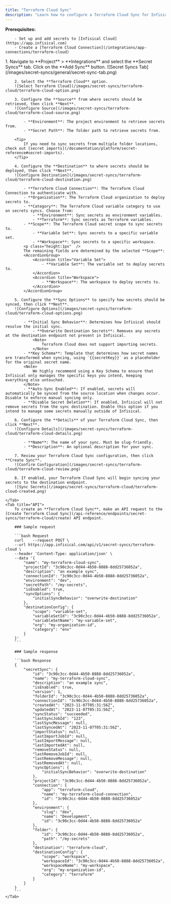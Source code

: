```yaml
---
title: "Terraform Cloud Sync"
description: "Learn how to configure a Terraform Cloud Sync for Infisical."
---
```


**Prerequisites:**

        - Set up and add secrets to [Infisical Cloud](https://app.infisical.com)
        - Create a [Terraform Cloud Connection](/integrations/app-connections/terraform-cloud)

<Tabs>
    <Tab title="Infisical UI">
        1. Navigate to **Project** > **Integrations** and select the **Secret Syncs** tab. Click on the **Add Sync** button.
        ![Secret Syncs Tab](/images/secret-syncs/general/secret-sync-tab.png)

        2. Select the **Terraform Cloud** option.
        ![Select Terraform Cloud](/images/secret-syncs/terraform-cloud/terraform-cloud-option.png)

        3. Configure the **Source** from where secrets should be retrieved, then click **Next**.
        ![Configure Source](/images/secret-syncs/terraform-cloud/terraform-cloud-source.png)

            - **Environment**: The project environment to retrieve secrets from.
            - **Secret Path**: The folder path to retrieve secrets from.

        <Tip>
            If you need to sync secrets from multiple folder locations, check out [secret imports](/documentation/platform/secret-reference#secret-imports).
        </Tip>

        4. Configure the **Destination** to where secrets should be deployed, then click **Next**.
        ![Configure Destination](/images/secret-syncs/terraform-cloud/terraform-cloud-destination.png)

            - **Terraform Cloud Connection**: The Terraform Cloud Connection to authenticate with.
            - **Organization**: The Terraform Cloud organization to deploy secrets to.
            - **Category**: The Terraform Cloud variable category to use on secrets syncs. Choose from:
                - **Environment**: Sync secrets as environment variables.
                - **Terraform**: Sync secrets as Terraform variables.
            - **Scope**: The Terraform Cloud secret scope to sync secrets to.
                - **Variable Set**: Sync secrets to a specific variable set.
                - **Workspace**: Sync secrets to a specific workspace.
            <p class="height:1px"  />
            The remaining fields are determined by the selected **Scope**:
            <AccordionGroup>
                <Accordion title="Variable Set">
                    - **Variable Set**: The variable set to deploy secrets to.
                </Accordion>
                <Accordion title="Workspace">
                    - **Workspace**: The workspace to deploy secrets to.
                </Accordion>
            </AccordionGroup>

        5. Configure the **Sync Options** to specify how secrets should be synced, then click **Next**.
        ![Configure Options](/images/secret-syncs/terraform-cloud/terraform-cloud-options.png)

            - **Initial Sync Behavior**: Determines how Infisical should resolve the initial sync.
                - **Overwrite Destination Secrets**: Removes any secrets at the destination endpoint not present in Infisical.
                <Note>
                    Terraform Cloud does not support importing secrets.
                </Note>
            - **Key Schema**: Template that determines how secret names are transformed when syncing, using `{{secretKey}}` as a placeholder for the original secret name.
            <Note>
                We highly recommend using a Key Schema to ensure that Infisical only manages the specific keys you intend, keeping everything else untouched.
            </Note>
            - **Auto-Sync Enabled**: If enabled, secrets will automatically be synced from the source location when changes occur. Disable to enforce manual syncing only.
            - **Disable Secret Deletion**: If enabled, Infisical will not remove secrets from the sync destination. Enable this option if you intend to manage some secrets manually outside of Infisical.

        6. Configure the **Details** of your Terraform Cloud Sync, then click **Next**.
        ![Configure Details](/images/secret-syncs/terraform-cloud/terraform-cloud-details.png)

            - **Name**: The name of your sync. Must be slug-friendly.
            - **Description**: An optional description for your sync.

        7. Review your Terraform Cloud Sync configuration, then click **Create Sync**.
        ![Confirm Configuration](/images/secret-syncs/terraform-cloud/terraform-cloud-review.png)

        8. If enabled, your Terraform Cloud Sync will begin syncing your secrets to the destination endpoint.
        ![Sync Secrets](/images/secret-syncs/terraform-cloud/terraform-cloud-created.png)

    </Tab>
    <Tab title="API">
        To create an **Terraform Cloud Sync**, make an API request to the [Create Terraform Cloud Sync](/api-reference/endpoints/secret-syncs/terraform-cloud/create) API endpoint.

        ### Sample request

        ```bash Request
        curl    --request POST \
        --url https://app.infisical.com/api/v1/secret-syncs/terraform-cloud \
        --header 'Content-Type: application/json' \
        --data '{
            "name": "my-terraform-cloud-sync",
            "projectId": "3c90c3cc-0d44-4b50-8888-8dd25736052a",
            "description": "an example sync",
            "connectionId": "3c90c3cc-0d44-4b50-8888-8dd25736052a",
            "environment": "dev",
            "secretPath": "/my-secrets",
            "isEnabled": true,
            "syncOptions": {
                "initialSyncBehavior": "overwrite-destination"
            },
            "destinationConfig": {
                "scope": "variable-set",
                "variableSetId": "3c90c3cc-0d44-4b50-8888-8dd25736052a",
                "variableSetName": "my-variable-set",
                "org": "my-organization-id",
                "category": "env"
            }
        }'
        ```

        ### Sample response

        ```bash Response
        {
            "secretSync": {
                "id": "3c90c3cc-0d44-4b50-8888-8dd25736052a",
                "name": "my-terraform-cloud-sync",
                "description": "an example sync",
                "isEnabled": true,
                "version": 1,
                "folderId": "3c90c3cc-0d44-4b50-8888-8dd25736052a",
                "connectionId": "3c90c3cc-0d44-4b50-8888-8dd25736052a",
                "createdAt": "2023-11-07T05:31:56Z",
                "updatedAt": "2023-11-07T05:31:56Z",
                "syncStatus": "succeeded",
                "lastSyncJobId": "123",
                "lastSyncMessage": null,
                "lastSyncedAt": "2023-11-07T05:31:56Z",
                "importStatus": null,
                "lastImportJobId": null,
                "lastImportMessage": null,
                "lastImportedAt": null,
                "removeStatus": null,
                "lastRemoveJobId": null,
                "lastRemoveMessage": null,
                "lastRemovedAt": null,
                "syncOptions": {
                    "initialSyncBehavior": "overwrite-destination"
                },
                "projectId": "3c90c3cc-0d44-4b50-8888-8dd25736052a",
                "connection": {
                    "app": "terraform-cloud",
                    "name": "my-terraform-cloud-connection",
                    "id": "3c90c3cc-0d44-4b50-8888-8dd25736052a"
                },
                "environment": {
                    "slug": "dev",
                    "name": "Development",
                    "id": "3c90c3cc-0d44-4b50-8888-8dd25736052a"
                },
                "folder": {
                    "id": "3c90c3cc-0d44-4b50-8888-8dd25736052a",
                    "path": "/my-secrets"
                },
                "destination": "terraform-cloud",
                "destinationConfig": {
                    "scope": "workspace",
                    "workspaceId": "3c90c3cc-0d44-4b50-8888-8dd25736052a",
                    "workspaceName": "my-workspace",
                    "org": "my-organization-id",
                    "category": "terraform"
                }
            }
        }
        ```
    </Tab>
</Tabs>
